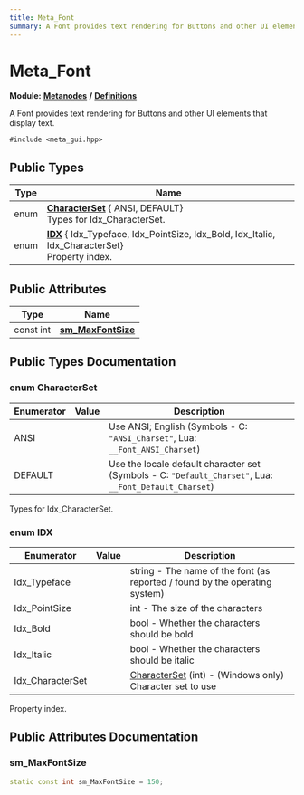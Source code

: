 ```yaml
---
title: Meta_Font
summary: A Font provides text rendering for Buttons and other UI elements that display text. 
---
```


# Meta_Font

**Module:** **[Metanodes](../../modules/metanodes/index.mdx)** **/** **[Definitions](../../modules/metanodes/definitions.mdx)**

A Font provides text rendering for Buttons and other UI elements that display text. 

`#include <meta_gui.hpp>`

## Public Types

| Type           | Name           |
| -------------- | -------------- |
| enum| **[CharacterSet](#enum-characterset)** { ANSI, DEFAULT}<br />Types for Idx_CharacterSet.  |
| enum| **[IDX](#enum-idx)** { Idx_Typeface, Idx_PointSize, Idx_Bold, Idx_Italic, Idx_CharacterSet}<br />Property index.  |

## Public Attributes

| Type           | Name           |
| -------------- | -------------- |
| const int | **[sm_MaxFontSize](#sm-maxfontsize)**  |

## Public Types Documentation

### enum CharacterSet

| Enumerator | Value | Description |
| ---------- | ----- | ----------- |
| ANSI | | Use ANSI; English (Symbols - C: `"ANSI_Charset"`, Lua: `__Font_ANSI_Charset`)   |
| DEFAULT | | Use the locale default character set (Symbols - C: `"Default_Charset"`, Lua: `__Font_Default_Charset`)   |

Types for Idx_CharacterSet. 

### enum IDX

| Enumerator | Value | Description |
| ---------- | ----- | ----------- |
| Idx_Typeface | | string - The name of the font (as reported / found by the operating system)   |
| Idx_PointSize | | int - The size of the characters   |
| Idx_Bold | | bool - Whether the characters should be bold   |
| Idx_Italic | | bool - Whether the characters should be italic   |
| Idx_CharacterSet | | [CharacterSet](#enum-characterset) (int) - (Windows only) Character set to use   |

Property index. 

## Public Attributes Documentation

### sm_MaxFontSize

```cpp
static const int sm_MaxFontSize = 150;
```
